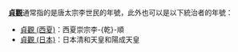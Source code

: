 '''[[貞觀|貞觀]]'''通常指的是唐太宗李世民的年號，此外也可以是以下統治者的年號：

* [[貞觀_(西夏)|貞觀 (西夏)]]：西夏崇宗李-{乾}-順
* [[貞觀_(日本)|貞觀 (日本)]]：日本清和天皇和陽成天皇

{{disambig|cat=年號消歧義}}
